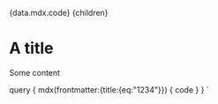 
  <MDXRenderer>{data.mdx.code}</MDXRenderer>
  {children}
</div>

# A title

Some content

query {
  mdx(frontmatter:{title:{eq:"1234"}}) {
    code
  }
}
`
 

